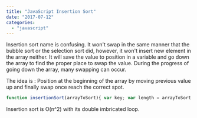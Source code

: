 ```yaml
---
title: "JavaScript Insertion Sort"
date: "2017-07-12"
categories: 
  - "javascript"
---
```


Insertion sort name is confusing. It won't swap in the same manner that the bubble sort or the selection sort did, however, it won't insert new element in the array neither. It will save the value to position in a variable and go down the array to find the proper place to swap the value. During the progress of going down the array, many swapping can occur.

The idea is : Position at the beginning of the array by moving previous value up and finally swap once reach the correct spot.

```typescript
function insertionSort(arrayToSort){ var key; var length = arrayToSort.length; for (var i = 1; i < length; i++) { key = arrayToSort\[i\]; var j = i-1; while (j >= 0 && arrayToSort\[j\] > key) { arrayToSort\[j+1\] = arrayToSort\[j\]; j = j-1; } arrayToSort\[j+1\] = key; } } 
``` 


Insertion sort is O(n^2) with its double imbricated loop.
